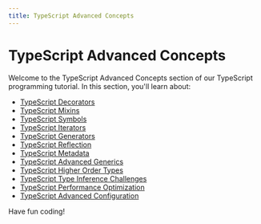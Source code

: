 ```yaml
---
title: TypeScript Advanced Concepts
---
```


# TypeScript Advanced Concepts

Welcome to the TypeScript Advanced Concepts section of our TypeScript programming tutorial. In this section, you'll learn about:

- [TypeScript Decorators](./0-typescript-decorators.mdx)
- [TypeScript Mixins](./1-typescript-mixins.mdx)
- [TypeScript Symbols](./2-typescript-symbols.mdx)
- [TypeScript Iterators](./3-typescript-iterators.mdx)
- [TypeScript Generators](./4-typescript-generators.mdx)
- [TypeScript Reflection](./5-typescript-reflection.mdx)
- [TypeScript Metadata](./6-typescript-metadata.mdx)
- [TypeScript Advanced Generics](./7-typescript-advanced-generics.mdx)
- [TypeScript Higher Order Types](./8-typescript-higher-order-types.mdx)
- [TypeScript Type Inference Challenges](./9-typescript-type-inference-challenges.mdx)
- [TypeScript Performance Optimization](./10-typescript-performance-optimization.mdx)
- [TypeScript Advanced Configuration](./11-typescript-advanced-configuration.mdx)

Have fun coding!